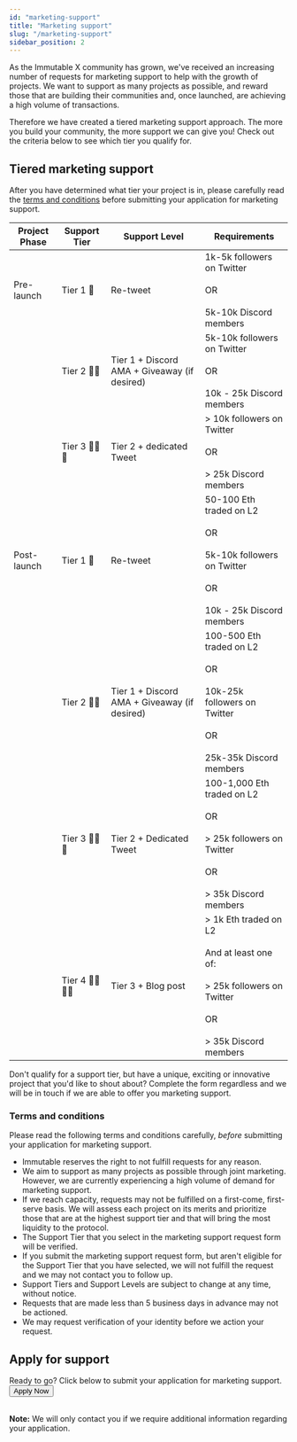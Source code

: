 ```yaml
---
id: "marketing-support"
title: "Marketing support"
slug: "/marketing-support"
sidebar_position: 2
---
```


As the Immutable X community has grown, we've received an increasing number of requests for marketing support to help with the growth of projects. We want to support as many projects as possible, and reward those that are building their communities and, once launched, are achieving a high volume of transactions.

Therefore we have created a tiered marketing support approach. The more you build your community, the more support we can give you! Check out the criteria below to see which tier you qualify for.

## Tiered marketing support

After you have determined what tier your project is in, please carefully read the [terms and conditions](#terms-and-conditions) before submitting your application for marketing support.

<table>
  <thead>
    <tr><th>Project Phase</th><th>Support Tier</th><th>Support Level</th><th>Requirements</th></tr>
  </thead>
  <tbody>
    <tr><td>Pre-launch</td><td>Tier 1 🎉</td><td>Re-tweet</td><td>1k-5k followers on Twitter<br /><br />
OR<br /><br />
5k-10k Discord members</td></tr><tr><td></td><td>Tier 2 🎉🎉</td><td>Tier 1 + Discord AMA + Giveaway (if desired)</td><td>5k-10k followers on Twitter<br /><br />
OR<br /><br />
10k - 25k Discord members</td></tr><tr><td></td><td>Tier 3 🎉🎉🎉</td><td>Tier 2 + dedicated Tweet</td><td>&gt; 10k followers on Twitter<br /><br />
OR<br /><br />
&gt; 25k Discord members</td></tr><tr><td>Post-launch</td><td>Tier 1 🎉</td><td>Re-tweet</td><td>50-100 Eth traded on L2<br /><br />
OR<br /><br />
5k-10k followers on Twitter<br /><br />
OR<br /><br />
10k - 25k Discord members</td></tr><tr><td></td><td>Tier 2 🎉🎉</td><td>Tier 1 + Discord AMA + Giveaway (if desired)</td><td>100-500 Eth traded on L2<br /><br />
OR<br /><br />
10k-25k followers on Twitter<br /><br />
OR<br /><br />
25k-35k Discord members</td></tr><tr><td></td><td>Tier 3 🎉🎉🎉</td><td>Tier 2 + Dedicated Tweet</td><td>100-1,000 Eth traded on L2<br /><br />
OR<br /><br />
&gt; 25k followers on Twitter<br /><br />
OR<br /><br />
&gt; 35k Discord members</td></tr><tr><td></td><td>Tier 4 🎉🎉🎉🎉</td><td>Tier 3 + Blog post</td><td>&gt; 1k Eth traded on L2<br /><br />
And at least one of:<br /><br />
&gt; 25k followers on Twitter<br /><br />
OR<br /><br />
&gt; 35k Discord members</td></tr></tbody></table>

Don't qualify for a support tier, but have a unique, exciting or innovative project that you'd like to shout about? Complete the form regardless and we will be in touch if we are able to offer you marketing support.

### Terms and conditions

Please read the following terms and conditions carefully, _before_ submitting your application for marketing support.

- Immutable reserves the right to not fulfill requests for any reason.
- We aim to support as many projects as possible through joint marketing. However, we are currently experiencing a high volume of demand for marketing support.
- If we reach capacity, requests may not be fulfilled on a first-come, first-serve basis. We will assess each project on its merits and prioritize those that are at the highest support tier and that will bring the most liquidity to the protocol.
- The Support Tier that you select in the marketing support request form will be verified.
- If you submit the marketing support request form, but aren't eligible for the Support Tier that you have selected, we will not fulfill the request and we may not contact you to follow up.
- Support Tiers and Support Levels are subject to change at any time, without notice.
- Requests that are made less than 5 business days in advance may not be actioned.
- We may request verification of your identity before we action your request.

## Apply for support

Ready to go? Click below to submit your application for marketing support.
<a href="https://godsunchained2.typeform.com/to/pOZSdsQW"><Button>Apply Now</Button></a>
<br /><br />


**Note:** We will only contact you if we require additional information regarding your application.
